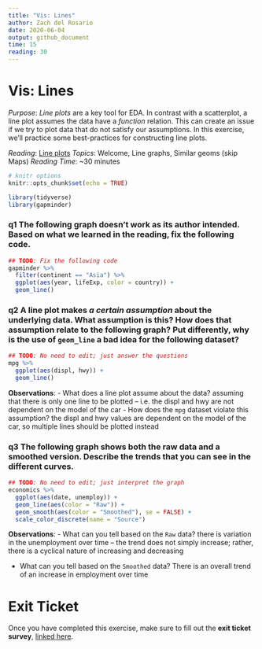 ```yaml
---
title: "Vis: Lines"
author: Zach del Rosario
date: 2020-06-04
output: github_document
time: 15
reading: 30
---
```


# Vis: Lines

*Purpose*: *Line plots* are a key tool for EDA. In contrast with a scatterplot,
a line plot assumes the data have a *function* relation. This can create an
issue if we try to plot data that do not satisfy our assumptions. In this
exercise, we'll practice some best-practices for constructing line plots.

*Reading*: [Line plots](https://rstudio.cloud/learn/primers/3.6)
*Topics*: Welcome, Line graphs, Similar geoms (skip Maps)
*Reading Time*: ~30 minutes

```r
# knitr options
knitr::opts_chunk$set(echo = TRUE)
```

```r
library(tidyverse)
library(gapminder)

```

### __q1__ The following graph doesn't work as its author intended. Based on what we learned in the reading, fix the following code.

```r
## TODO: Fix the following code
gapminder %>%
  filter(continent == "Asia") %>%
  ggplot(aes(year, lifeExp, color = country)) +
  geom_line()
```

### __q2__ A line plot makes *a certain assumption* about the underlying data. What assumption is this? How does that assumption relate to the following graph? Put differently, why is the use of `geom_line` a bad idea for the following dataset?

```r
## TODO: No need to edit; just answer the questions
mpg %>%
  ggplot(aes(displ, hwy)) +
  geom_line()

```

**Observations**:
- What does a line plot assume about the data?
assuming that there is only one line to be plotted -- i.e. the displ and hwy are not dependent on the model of the car
- How does the `mpg` dataset violate this assumption?
the displ and hwy values are dependent on the model of the car, so multiple lines should be plotted instead

### __q3__ The following graph shows both the raw data and a smoothed version. Describe the trends that you can see in the different curves.

```r
## TODO: No need to edit; just interpret the graph
economics %>%
  ggplot(aes(date, unemploy)) +
  geom_line(aes(color = "Raw")) +
  geom_smooth(aes(color = "Smoothed"), se = FALSE) +
  scale_color_discrete(name = "Source")
```

**Observations**:
- What can you tell based on the `Raw` data?
there is variation in the unemployment over time -- the trend does not simply increase; rather, there is a cyclical nature of increasing and decreasing

- What can you tell based on the `Smoothed` data?
There is an overall trend of an increase in employment over time

<!-- include-exit-ticket -->
# Exit Ticket
<!-- -------------------------------------------------- -->

Once you have completed this exercise, make sure to fill out the **exit ticket survey**, [linked here](https://docs.google.com/forms/d/e/1FAIpQLSeuq2LFIwWcm05e8-JU84A3irdEL7JkXhMq5Xtoalib36LFHw/viewform?usp=pp_url&entry.693978880=e-vis05-lines-assignment.Rmd).
